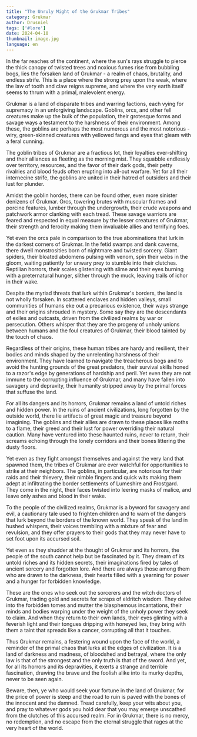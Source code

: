 ```yaml
---
title: "The Unruly Might of the Grukmar Tribes"
category: Grukmar
author: Drusniel
tags: ['#lore']
date: 2024-04-10
thumbnail: image.jpg
language: en
---
```


In the far reaches of the continent, where the sun's rays struggle to pierce the thick canopy of twisted trees and noxious fumes rise from bubbling bogs, lies the forsaken land of Grukmar - a realm of chaos, brutality, and endless strife. This is a place where the strong prey upon the weak, where the law of tooth and claw reigns supreme, and where the very earth itself seems to thrum with a primal, malevolent energy.

Grukmar is a land of disparate tribes and warring factions, each vying for supremacy in an unforgiving landscape. Goblins, orcs, and other fell creatures make up the bulk of the population, their grotesque forms and savage ways a testament to the harshness of their environment. Among these, the goblins are perhaps the most numerous and the most notorious - wiry, green-skinned creatures with yellowed fangs and eyes that gleam with a feral cunning.

The goblin tribes of Grukmar are a fractious lot, their loyalties ever-shifting and their alliances as fleeting as the morning mist. They squabble endlessly over territory, resources, and the favor of their dark gods, their petty rivalries and blood feuds often erupting into all-out warfare. Yet for all their internecine strife, the goblins are united in their hatred of outsiders and their lust for plunder.

Amidst the goblin hordes, there can be found other, even more sinister denizens of Grukmar. Orcs, towering brutes with muscular frames and porcine features, lumber through the undergrowth, their crude weapons and patchwork armor clanking with each tread. These savage warriors are feared and respected in equal measure by the lesser creatures of Grukmar, their strength and ferocity making them invaluable allies and terrifying foes.

Yet even the orcs pale in comparison to the true abominations that lurk in the darkest corners of Grukmar. In the fetid swamps and dank caverns, there dwell monstrosities born of nightmare and twisted sorcery. Giant spiders, their bloated abdomens pulsing with venom, spin their webs in the gloom, waiting patiently for unwary prey to stumble into their clutches. Reptilian horrors, their scales glistening with slime and their eyes burning with a preternatural hunger, slither through the muck, leaving trails of ichor in their wake.

Despite the myriad threats that lurk within Grukmar's borders, the land is not wholly forsaken. In scattered enclaves and hidden valleys, small communities of humans eke out a precarious existence, their ways strange and their origins shrouded in mystery. Some say they are the descendants of exiles and outcasts, driven from the civilized realms by war or persecution. Others whisper that they are the progeny of unholy unions between humans and the foul creatures of Grukmar, their blood tainted by the touch of chaos.

Regardless of their origins, these human tribes are hardy and resilient, their bodies and minds shaped by the unrelenting harshness of their environment. They have learned to navigate the treacherous bogs and to avoid the hunting grounds of the great predators, their survival skills honed to a razor's edge by generations of hardship and peril. Yet even they are not immune to the corrupting influence of Grukmar, and many have fallen into savagery and depravity, their humanity stripped away by the primal forces that suffuse the land.

For all its dangers and its horrors, Grukmar remains a land of untold riches and hidden power. In the ruins of ancient civilizations, long forgotten by the outside world, there lie artifacts of great magic and treasure beyond imagining. The goblins and their allies are drawn to these places like moths to a flame, their greed and their lust for power overriding their natural caution. Many have ventured into these haunted ruins, never to return, their screams echoing through the lonely corridors and their bones littering the dusty floors.

Yet even as they fight amongst themselves and against the very land that spawned them, the tribes of Grukmar are ever watchful for opportunities to strike at their neighbors. The goblins, in particular, are notorious for their raids and their thievery, their nimble fingers and quick wits making them adept at infiltrating the border settlements of Lumeshire and Frostgard. They come in the night, their faces twisted into leering masks of malice, and leave only ashes and blood in their wake.

To the people of the civilized realms, Grukmar is a byword for savagery and evil, a cautionary tale used to frighten children and to warn of the dangers that lurk beyond the borders of the known world. They speak of the land in hushed whispers, their voices trembling with a mixture of fear and revulsion, and they offer prayers to their gods that they may never have to set foot upon its accursed soil.

Yet even as they shudder at the thought of Grukmar and its horrors, the people of the south cannot help but be fascinated by it. They dream of its untold riches and its hidden secrets, their imaginations fired by tales of ancient sorcery and forgotten lore. And there are always those among them who are drawn to the darkness, their hearts filled with a yearning for power and a hunger for forbidden knowledge.

These are the ones who seek out the sorcerers and the witch doctors of Grukmar, trading gold and secrets for scraps of eldritch wisdom. They delve into the forbidden tomes and mutter the blasphemous incantations, their minds and bodies warping under the weight of the unholy power they seek to claim. And when they return to their own lands, their eyes glinting with a feverish light and their tongues dripping with honeyed lies, they bring with them a taint that spreads like a cancer, corrupting all that it touches.

Thus Grukmar remains, a festering wound upon the face of the world, a reminder of the primal chaos that lurks at the edges of civilization. It is a land of darkness and madness, of bloodshed and betrayal, where the only law is that of the strongest and the only truth is that of the sword. And yet, for all its horrors and its depravities, it exerts a strange and terrible fascination, drawing the brave and the foolish alike into its murky depths, never to be seen again.

Beware, then, ye who would seek your fortune in the land of Grukmar, for the price of power is steep and the road to ruin is paved with the bones of the innocent and the damned. Tread carefully, keep your wits about you, and pray to whatever gods you hold dear that you may emerge unscathed from the clutches of this accursed realm. For in Grukmar, there is no mercy, no redemption, and no escape from the eternal struggle that rages at the very heart of the world.